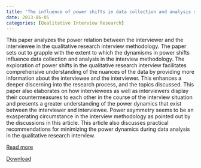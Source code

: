 ```yaml
---
title: 'The influence of power shifts in data collection and analysis stages : A focus on qualitative research interview'
date: 2013-06-05
categories: [Qualitative Interview Research]
---
```

This paper analyzes the power relation between the interviewer and the interviewee in the qualitative research interview methodology. The paper sets out to grapple with the extent to which the dynamisms in power shifts influence data collection and analysis in the interview methodology. The exploration of power shifts in the qualitative research interview facilitates comprehensive understanding of the nuances of the data by providing more information about the interviewee and the interviewer. This enhances a deeper discerning into the research process, and the topics discussed. This paper also elaborates on how interviewees as well as interviewers display their countermeasures to each other in the course of the interview situation and presents a greater understanding of the power dynamics that exist between the interviewer and interviewee. Power asymmetry seems to be an exasperating circumstance in the interview methodology as pointed out by the discussions in this article. This article also discusses practical recommendations for minimizing the power dynamics during data analysis in the qualitative research interview.

[Read more](https://doi.org/10.46743/2160-3715/2013.1525)

[Download](power_shifts.pdf)
